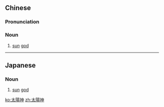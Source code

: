 {{also|太阳神}}
==Chinese==
{{zh-forms|s=太阳神|type=21}}

===Pronunciation===
{{zh-pron
|m=tàiyángshén
|c=taai3 joeng4 san4
|cat=n
}}

===Noun===
{{zh-noun}}

# [[sun]] [[god]]

----

==Japanese==
{{ja-kanjitab|たい|よう|しん|yomi=o}}
{{wikipedia|lang=ja}}

===Noun===
{{ja-noun|たいようしん}}

# [[sun]] [[god]]

[[ko:太陽神]]
[[zh:太陽神]]